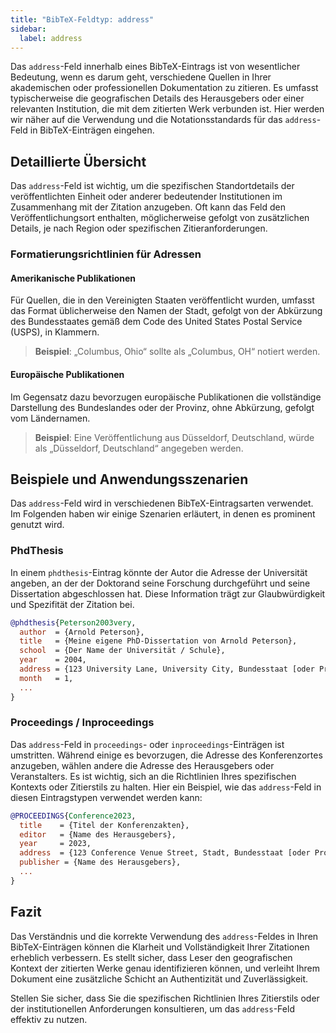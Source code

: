 ```yaml
---
title: "BibTeX-Feldtyp: address"
sidebar:
  label: address
---
```



Das `address`-Feld innerhalb eines BibTeX-Eintrags ist von wesentlicher Bedeutung, wenn es darum geht, verschiedene Quellen in Ihrer akademischen oder professionellen Dokumentation zu zitieren. Es umfasst typischerweise die geografischen Details des Herausgebers oder einer relevanten Institution, die mit dem zitierten Werk verbunden ist. Hier werden wir näher auf die Verwendung und die Notationsstandards für das `address`-Feld in BibTeX-Einträgen eingehen.

<CiteDrive />

## Detaillierte Übersicht

Das `address`-Feld ist wichtig, um die spezifischen Standortdetails der veröffentlichten Einheit oder anderer bedeutender Institutionen im Zusammenhang mit der Zitation anzugeben. Oft kann das Feld den Veröffentlichungsort enthalten, möglicherweise gefolgt von zusätzlichen Details, je nach Region oder spezifischen Zitieranforderungen.

### Formatierungsrichtlinien für Adressen

#### Amerikanische Publikationen

Für Quellen, die in den Vereinigten Staaten veröffentlicht wurden, umfasst das Format üblicherweise den Namen der Stadt, gefolgt von der Abkürzung des Bundesstaates gemäß dem Code des United States Postal Service (USPS), in Klammern.

> **Beispiel**: „Columbus, Ohio“ sollte als „Columbus, OH“ notiert werden.

#### Europäische Publikationen

Im Gegensatz dazu bevorzugen europäische Publikationen die vollständige Darstellung des Bundeslandes oder der Provinz, ohne Abkürzung, gefolgt vom Ländernamen.

> **Beispiel**: Eine Veröffentlichung aus Düsseldorf, Deutschland, würde als „Düsseldorf, Deutschland“ angegeben werden.

## Beispiele und Anwendungsszenarien

Das `address`-Feld wird in verschiedenen BibTeX-Eintragsarten verwendet. Im Folgenden haben wir einige Szenarien erläutert, in denen es prominent genutzt wird.

### PhdThesis

In einem `phdthesis`-Eintrag könnte der Autor die Adresse der Universität angeben, an der der Doktorand seine Forschung durchgeführt und seine Dissertation abgeschlossen hat. Diese Information trägt zur Glaubwürdigkeit und Spezifität der Zitation bei.

```bibtex
@phdthesis{Peterson2003very,
  author  = {Arnold Peterson},
  title   = {Meine eigene PhD-Dissertation von Arnold Peterson},
  school  = {Der Name der Universität / Schule},
  year    = 2004,
  address = {123 University Lane, University City, Bundesstaat [oder Provinz], Land},
  month   = 1,
  ...
}
```

### Proceedings / Inproceedings

Das `address`-Feld in `proceedings`- oder `inproceedings`-Einträgen ist umstritten. Während einige es bevorzugen, die Adresse des Konferenzortes anzugeben, wählen andere die Adresse des Herausgebers oder Veranstalters. Es ist wichtig, sich an die Richtlinien Ihres spezifischen Kontexts oder Zitierstils zu halten. Hier ein Beispiel, wie das `address`-Feld in diesen Eintragstypen verwendet werden kann:

```bibtex
@PROCEEDINGS{Conference2023,
  title    = {Titel der Konferenzakten},
  editor   = {Name des Herausgebers},
  year     = 2023,
  address  = {123 Conference Venue Street, Stadt, Bundesstaat [oder Provinz], Land},
  publisher = {Name des Herausgebers},
  ...
}
```

## Fazit

Das Verständnis und die korrekte Verwendung des `address`-Feldes in Ihren BibTeX-Einträgen können die Klarheit und Vollständigkeit Ihrer Zitationen erheblich verbessern. Es stellt sicher, dass Leser den geografischen Kontext der zitierten Werke genau identifizieren können, und verleiht Ihrem Dokument eine zusätzliche Schicht an Authentizität und Zuverlässigkeit.

Stellen Sie sicher, dass Sie die spezifischen Richtlinien Ihres Zitierstils oder der institutionellen Anforderungen konsultieren, um das `address`-Feld effektiv zu nutzen.
